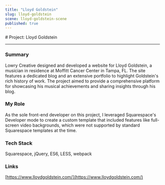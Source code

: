 ```yaml
---
title: "Lloyd Goldstein"
slug: lloyd-goldstein
scene: lloyd-goldstein-scene
published: true
---
```


<div className="relative size-full pt-header">
<div className="flex flex-col size-full justify-center">
<Container className="prose prose-white">
# Project: Lloyd Goldstein

---

### Summary

Lowry Creative designed and developed a website for Lloyd Goldstein, a musician in residence at Moffitt Cancer Center in Tampa, FL. The site features a dedicated blog and an extensive portfolio to highlight Goldstein's rich history of work. The project aimed to provide a comprehensive platform for showcasing his musical achievements and sharing insights through his blog.

### My Role

As the sole front-end developer on this project, I leveraged Squarespace's Developer mode to create a custom template that included features like full-screen video backgrounds, which were not supported by standard Squarespace templates at the time.

### Tech Stack

Squarespace, jQuery, ES6, LESS, webpack

### Links

[https://www.lloydgoldstein.com/](https://www.lloydgoldstein.com/)

</Container>
</div>
</div>

